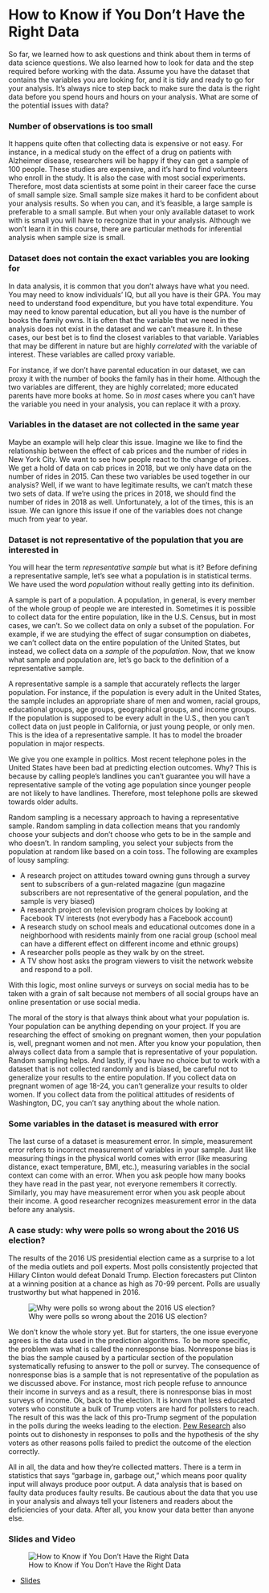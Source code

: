 # How to Know if You Don't Have the Right Data

So far, we learned how to ask questions and think about them in terms of data science questions. We also learned how to look for data and the step required before working with the data. Assume you have the dataset that contains the variables you are looking for, and it is tidy and ready to go for your analysis. It's always nice to step back to make sure the data is the right data before you spend hours and hours on your analysis. What are some of the potential issues with data?

### Number of observations is too small

It happens quite often that collecting data is expensive or not easy. For instance, in a medical study on the effect of a drug on patients with Alzheimer disease, researchers will be happy if they can get a sample of 100 people. These studies are expensive, and it's hard to find volunteers who enroll in the study. It is also the case with most social experiments. Therefore, most data scientists at some point in their career face the curse of small sample size. Small sample size makes it hard to be confident about your analysis results. So when you can, and it's feasible, a large sample is preferable to a small sample. But when your only available dataset to work with is small you will have to recognize that in your analysis. Although we won't learn it in this course, there are particular methods for inferential analysis when sample size is small.

### Dataset does not contain the exact variables you are looking for

In data analysis, it is common that you don't always have what you need. You may need to know individuals' IQ, but all you have is their GPA. You may need to understand food expenditure, but you have total expenditure. You may need to know parental education, but all you have is the number of books the family owns. It is often that the variable that we need in the analysis does not exist in the dataset and we can't measure it. In these cases, our best bet is to find the closest variables to that variable. Variables that may be different in nature but are highly *correlated* with the variable of interest. These variables are called proxy variable.

For instance, if we don't have parental education in our dataset, we can proxy it with the number of books the family has in their home. Although the two variables are different, they are highly correlated; more educated parents have more books at home. So in *most* cases where you can't have the variable you need in your analysis, you can replace it with a proxy.

### Variables in the dataset are not collected in the same year

Maybe an example will help clear this issue. Imagine we like to find the relationship between the effect of cab prices and the number of rides in New York City. We want to see how people react to the change of prices. We get a hold of data on cab prices in 2018, but we only have data on the number of rides in 2015. Can these two variables be used together in our analysis? Well, if we want to have legitimate results, we can't match these two sets of data. If we're using the prices in 2018, we should find the number of rides in 2018 as well. Unfortunately, a lot of the times, this is an issue. We can ignore this issue if one of the variables does not change much from year to year.


### Dataset is not representative of the population that you are interested in

You will hear the term *representative sample* but what is it? Before defining a representative sample, let's see what a population is in statistical terms. We have used the word *population* without really getting into its definition.

A sample is part of a population. A population, in general, is every member of the whole group of people we are interested in. Sometimes it is possible to collect data for the entire population, like in the U.S. Census, but in most cases, we can't. So we collect data on only a subset of the population. For example, if we are studying the effect of sugar consumption on diabetes, we can't collect data on the entire population of the United States, but instead, we collect data on a *sample* of the *population*. Now, that we know what sample and population are, let's go back to the definition of a representative sample.

A representative sample is a sample that accurately reflects the larger population. For instance, if the population is every adult in the United States, the sample includes an appropriate share of men and women, racial groups, educational groups, age groups, geographical groups, and income groups. If the population is supposed to be every adult in the U.S., then you can't collect data on just people in California, or just young people, or only men. This is the idea of a representative sample. It has to model the broader population in major respects.

We give you one example in politics. Most recent telephone poles in the United States have been bad at predicting election outcomes. Why? This is because by calling people's landlines you can't guarantee you will have a representative sample of the voting age population since younger people are not likely to have landlines. Therefore, most telephone polls are skewed towards older adults.

Random sampling is a necessary approach to having a representative sample. Random sampling in data collection means that you randomly choose your subjects and don't choose who gets to be in the sample and who doesn't. In random sampling, you select your subjects from the population at random like based on a coin toss. The following are examples of lousy sampling:

* A research project on attitudes toward owning guns through a survey sent to subscribers of a gun-related magazine (gun magazine subscribers are not representative of the general population, and the sample is very biased)
* A research project on television program choices by looking at Facebook TV interests (not everybody has a Facebook account)
* A research study on school meals and educational outcomes done in a neighborhood with residents mainly from one racial group (school meal can have a different effect on different income and ethnic groups)
* A researcher polls people as they walk by on the street.
* A TV show host asks the program viewers to visit the network website and respond to a poll.

With this logic, most online surveys or surveys on social media has to be taken with a grain of salt because not members of all social groups have an online presentation or use social media.

The moral of the story is that always think about what your population is. Your population can be anything depending on your project. If you are researching the effect of smoking on pregnant women, then your population is, well, pregnant women and not men. After you know your population, then always collect data from a sample that is representative of your population. Random sampling helps. And lastly, if you have no choice but to work with a dataset that is not collected randomly and is biased, be careful not to generalize your results to the entire population. If you collect data on pregnant women of age 18-24, you can't generalize your results to older women. If you collect data from the political attitudes of residents of Washington, DC, you can't say anything about the whole nation.

### Some variables in the dataset is measured with error

The last curse of a dataset is measurement error. In simple, measurement error refers to incorrect measurement of variables in your sample. Just like measuring things in the physical world comes with error (like measuring distance, exact temperature, BMI, etc.), measuring variables in the social context can come with an error. When you ask people how many books they have read in the past year, not everyone remembers it correctly. Similarly, you may have measurement error when you ask people about their income. A good researcher recognizes measurement error in the data before any analysis.


### A case study: why were polls so wrong about the 2016 US election?

The results of the 2016 US presidential election came as a surprise to a lot of the media outlets and poll experts. Most polls consistently projected that Hillary Clinton would defeat Donald Trump. Election forecasters put Clinton at a winning position at a chance as high as 70-99 percent. Polls are usually trustworthy but what happened in 2016.

![Why were polls so wrong about the 2016 US election?](images/03_how_to_know/03_dataanalysis_how_to_know-10.png)

We don't know the whole story yet. But for starters, the one issue everyone agrees is the data used in the prediction algorithms. To be more specific, the problem was what is called the nonresponse bias. Nonresponse bias is the bias the sample caused by a particular section of the population systematically refusing to answer to the poll or survey. The consequence of nonresponse bias is a sample that is not representative of the population as we discussed above. For instance, most rich people refuse to announce their income in surveys and as a result, there is nonresponse bias in most surveys of income. Ok, back to the election. It is known that less educated voters who constitute a bulk of Trump voters are hard for pollsters to reach. The result of this was the lack of this pro-Trump segment of the population in the polls during the weeks leading to the election. [Pew Research](http://www.pewresearch.org/fact-tank/2016/11/09/why-2016-election-polls-missed-their-mark/) also points out to dishonesty in responses to polls and the hypothesis of the shy voters as other reasons polls failed to predict the outcome of the election correctly.

All in all, the data and how they're collected matters. There is a term in statistics that says "garbage in, garbage out," which means poor quality input will always produce poor output. A data analysis that is based on faulty data produces faulty results. Be cautious about the data that you use in your analysis and always tell your listeners and readers about the deficiencies of your data. After all, you know your data better than anyone else.


### Slides and Video

![How to Know if You Don't Have the Right Data](UPDATE)

* [Slides](https://docs.google.com/presentation/d/1AT2PhPZBMMA8eA5Ne3DjL2SIAKUejEAKRjUL7JbxlM8/edit?usp=sharing)
